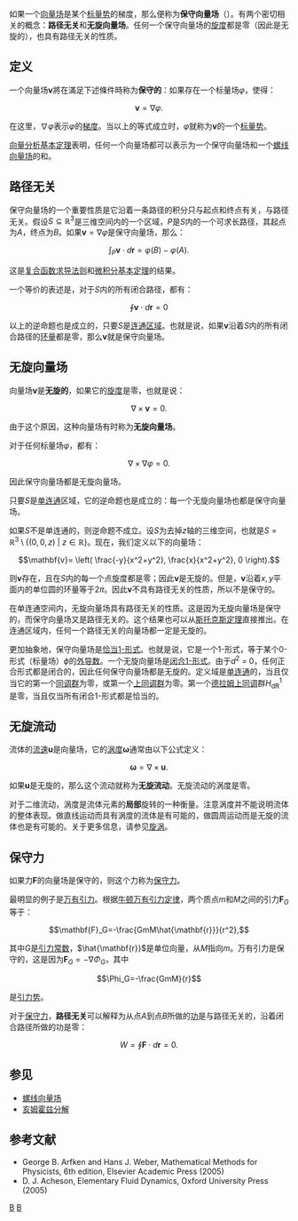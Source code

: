 {{NoteTA
|G1=物理學
|G2=Math
}}
如果一个[[向量场|向量场]]是某个[[标量势|标量势]]的梯度，那么便称为'''保守向量场'''（{{lang-en|conservative vector field}}）。有两个密切相关的概念：'''路径无关'''和'''无旋向量场'''。任何一个保守向量场的[[旋度|旋度]]都是零（因此是无旋的），也具有路径无关的性质。

==定义==

一个向量场<math> \mathbf{v} </math>將在滿足下述條件時称为'''保守的'''：如果存在一个标量场<math> \varphi </math>，使得：

:<math> \mathbf{v}=\nabla\varphi. </math>

在这里，<math>\nabla\varphi</math>表示<math>\varphi</math>的[[梯度|梯度]]。当以上的等式成立时，<math>\varphi</math>就称为<math>\mathbf{v}</math>的一个[[标量势|标量势]]。

[[亥姆霍兹分解|向量分析基本定理]]表明，任何一个向量场都可以表示为一个保守向量场和一个[[螺线向量场|螺线向量场]]的和。

==路径无关==

保守向量场的一个重要性质是它沿着一条路径的积分只与起点和终点有关，与路径无关。假设<math> S\subseteq\mathbb{R}^3 </math>是三维空间内的一个区域，<math> P </math>是<math> S </math>内的一个可求长路径，其起点为<math> A </math>，终点为<math> B </math>。如果<math>
\mathbf{v}=\nabla\varphi </math>是保守向量场，那么：

:<math> \int_P \mathbf{v}\cdot d\mathbf{r}=\varphi(B)-\varphi(A). </math>

这是[[复合函数求导法则|复合函数求导法则]]和[[微积分基本定理|微积分基本定理]]的结果。  

一个等价的表述是，对于<math> S </math>内的所有闭合路径，都有：

:<math> \oint \mathbf{v}\cdot d\mathbf{r}=0 </math>

以上的逆命题也是成立的，只要<math> S </math>是[[连通空间|连通区域]]。也就是说，如果<math> \mathbf{v}</math>沿着<math> S </math>内的所有闭合路径的[[环量|环量]]都是零，那么<math> \mathbf{v} </math>就是保守向量场。

==无旋向量场==

向量场<math> \mathbf{v} </math>是'''无旋的'''，如果它的[[旋度|旋度]]是零，也就是说：

:<math> \nabla\times\mathbf{v} = 0. </math>

由于这个原因，这种向量场有时称为'''无旋向量场'''。

对于任何标量场<math>\varphi</math>，都有：

:<math> \nabla \times \nabla \varphi=0. </math>

因此保守向量场都是无旋向量场。

只要<math> S </math>是[[单连通|单连通]]区域，它的逆命题也是成立的：每一个无旋向量场也都是保守向量场。

如果<math> S </math>不是单连通的，则逆命题不成立。设<math> S </math>为去掉<math>z</math>轴的三维空间，也就是<math> S=\mathbb{R}^3\setminus\{(0,0,z)~|~z\in\mathbb{R}\} </math>。现在，我们定义以下的向量场：

:<math> \mathbf{v}= \left( \frac{-y}{x^2+y^2}, \frac{x}{x^2+y^2}, 0 \right). </math> 

则<math> \mathbf{v} </math>存在，且在<math> S </math>内的每一个点旋度都是零；因此<math>\mathbf{v}</math>是无旋的。但是，<math>\mathbf{v}</math>沿着<math> x,y</math>平面内的单位圆的环量等于<math> 2\pi</math>。因此<math> \mathbf{v}</math>不具有路径无关的性质，所以不是保守的。

在单连通空间内，无旋向量场具有路径无关的性质。这是因为无旋向量场是保守的，而保守向量场又是路径无关的。这个结果也可以从[[斯托克斯定理|斯托克斯定理]]直接推出。在连通区域内，任何一个路径无关的向量场都一定是无旋的。

更加抽象地，保守向量场是[[恰当形式|恰当1-形式]]。也就是说，它是一个1-形式，等于某个0-形式（标量场）<math>\phi</math>的[[外导数|外导数]]。一个无旋向量场是[[闭形式|闭合1-形式]]。由于''d''<sup>2</sup> = 0，任何正合形式都是闭合的，因此任何保守向量场都是无旋的。定义域是[[单连通|单连通]]的，当且仅当它的第一个[[同调群|同调群]]为零，或第一个[[上同调群|上同调群]]为零。第一个[[德拉姆上同调|德拉姆上同调]]群<math>H_{\mathrm{dR}}^{1}</math>是零，当且仅当所有闭合1-形式都是恰当的。

==无旋流动==

流体的[[流速|流速]]<math> \mathbf{u} </math>是向量场，它的[[涡度|涡度]]<math>\boldsymbol{\omega}</math>通常由以下公式定义：

:<math>\boldsymbol{\omega}=\nabla\times\mathbf{u}. </math> 

如果<math> \mathbf{u} </math>是无旋的，那么这个流动就称为'''无旋流动'''。无旋流动的涡度是零。

对于二维流动，涡度是流体元素的'''局部'''旋转的一种衡量。注意涡度并不能说明流体的整体表现。做直线运动而具有涡度的流体是有可能的，做圆周运动而是无旋的流体也是有可能的。关于更多信息，请参见[[旋涡|旋涡]]。

==保守力==

如果力<math> \mathbf{F} </math>的向量场是保守的，则这个力称为[[保守力|保守力]]。 

最明显的例子是[[万有引力|万有引力]]。根据[[牛顿万有引力定律|牛顿万有引力定律]]，两个质点<math>m</math>和<math>M</math>之间的引力<math>\mathbf{F}_G</math>等于：

:<math> \mathbf{F}_G=-\frac{GmM\hat{\mathbf{r}}}{r^2}, </math>

其中<math>G</math>是[[引力常数|引力常数]]，<math>\hat{\mathbf{r}}</math>是单位向量，从<math>M</math>指向<math>m</math>。万有引力是保守的，这是因为<math>\mathbf{F}_G=-\nabla\Phi_G</math>，其中

:<math> \Phi_G=-\frac{GmM}{r} </math>

是[[引力势|引力势]]。

对于[[保守力|保守力]]，'''路径无关'''可以解释为从点<math>A</math>到点<math>B</math>所做的[[功|功]]是与路径无关的，沿着闭合路径所做的功是零：

:<math> W=\oint \mathbf{F}\cdot d\mathbf{r}=0. </math>

==参见==
* [[螺线向量场|螺线向量场]]
* [[亥姆霍兹分解|亥姆霍兹分解]]

==参考文献==
* George B. Arfken and Hans J. Weber, Mathematical Methods for Physicists, 6th edition, Elsevier Academic Press (2005)
* D. J. Acheson, Elementary Fluid Dynamics, Oxford University Press (2005)

[[Category:向量分析|B]]
[[Category:场论|B]]